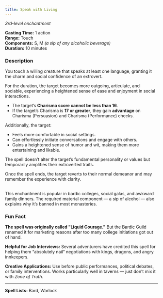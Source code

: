 ```yaml
---
title: Speak with Living
---
```



*3rd-level enchantment*

<MaskedImage src="https://cdn.leonardo.ai/users/e9df9e5e-8c47-4d7f-87b3-195ea30587b1/generations/b7557771-24e2-4659-85eb-4336dc744d69/Leonardo_Phoenix_10_A_whimsical_magical_spell_named_Speak_with_2.jpg" mask="6" />

**Casting Time:** 1 action \
**Range:** Touch \
**Components:** S, M *(a sip of any alcoholic beverage)* \
**Duration:** 10 minutes

### Description
You touch a willing creature that speaks at least one language, granting it the charm and social confidence of an extrovert.

For the duration, the target becomes more outgoing, articulate, and sociable, experiencing a heightened sense of ease and enjoyment in social interactions.

- The target’s **Charisma score cannot be less than 16**.
- If the target’s Charisma is **17 or greater**, they gain **advantage** on Charisma (Persuasion) and Charisma (Performance) checks.

Additionally, the target:
- Feels more comfortable in social settings.
- Can effortlessly initiate conversations and engage with others.
- Gains a heightened sense of humor and wit, making them more entertaining and likable.

The spell doesn’t alter the target’s fundamental personality or values but temporarily amplifies their extroverted traits.

Once the spell ends, the target reverts to their normal demeanor and may remember the experience with clarity.

<br/>
<NoteBox>
This enchantment is popular in bardic colleges, social galas, and awkward family dinners. The required material component — a sip of alcohol — also explains why it’s banned in most monasteries.
</NoteBox>

### Fun Fact
**The spell was originally called "Liquid Courage."** But the Bardic Guild renamed it for marketing reasons after too many college initiations got out of hand.

**Helpful for Job Interviews:** Several adventurers have credited this spell for helping them “absolutely nail” negotiations with kings, dragons, and angry innkeepers.

**Creative Applications:** Use before public performances, political debates, or family interventions. Works particularly well in taverns — just don’t mix it with *Zone of Truth*.

---

**Spell Lists:** Bard, Warlock

